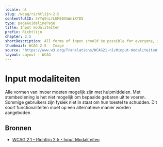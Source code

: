 ```yaml
---
locale: nl
slug: /wcag/richtlijn-2-5
contentfulID: 5YYq9nL7LUM80XSWniXTD5
type: pageGuidelinePage
title: Input modaliteiten
prefix: Richtlijn
chapter: 2.5
shortDescription: All forms of input should be possible for everyone, including those using assistive technologies.
thumbnail: WCAG 2.5 - Image
source: "https://www.w3.org/Translations/WCAG21-nl/#input-modaliteiten"
layout: Layout - WCAG
---
```


# Input modaliteiten

Alle vormen van invoer moeten mogelijk zijn met hulpmiddelen. Met stembediening is het  niet mogelijk om bepaalde gebaren uit te voeren. Sommige gebruikers zijn fysiek niet in staat om hun toestel te schudden. Dit soort functionaliteiten moet op een alternatieve manier worden aangeboden.

## Bronnen

- [WCAG 2.1 - Richtlijn 2.5 - Input Modaliteiten](https://www.w3.org/Translations/WCAG21-nl/#input-modaliteiten)